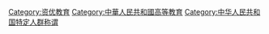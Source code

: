 [[Category:资优教育|Category:资优教育]]
[[Category:中華人民共和國高等教育|Category:中華人民共和國高等教育]]
[[Category:中华人民共和国特定人群称谓|Category:中华人民共和国特定人群称谓]]